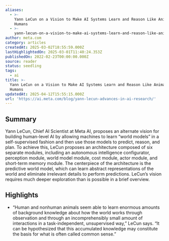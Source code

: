 ```yaml
---
aliases:
  - >-
    Yann LeCun on a Vision to Make AI Systems Learn and Reason Like Animals and
    Humans
  - >-
    yann-lecun-on-a-vision-to-make-ai-systems-learn-and-reason-like-animals-and-humans
author: meta.com
category: articles
createdAt: 2025-03-02T18:55:59.000Z
lastHighlightedOn: 2025-03-01T11:40:24.353Z
publishedOn: 2022-02-23T00:00:00.000Z
source: reader
status: seedling
tags:
  - ai
title: >-
  Yann LeCun on a Vision to Make AI Systems Learn and Reason Like Animals and
  Humans
updatedAt: 2025-04-12T15:55:15.000Z
url: 'https://ai.meta.com/blog/yann-lecun-advances-in-ai-research/'
---
```

## Summary

Yann LeCun, Chief AI Scientist at Meta AI, proposes an alternate vision for building human-level AI by allowing machines to learn “world models” in a self-supervised fashion and then use those models to predict, reason, and plan. To achieve this, LeCun proposes an architecture composed of six separate modules, including an autonomous intelligence configurator, perception module, world model module, cost module, actor module, and short-term memory module. The centerpiece of the architecture is the predictive world model, which can learn abstract representations of the world and eliminate irrelevant details to perform predictions. LeCun’s vision requires much deeper exploration than is possible in a brief overview.

## Highlights

- “Human and nonhuman animals seem able to learn enormous amounts of background knowledge about how the world works through observation and through an incomprehensibly small amount of interactions in a task-independent, unsupervised way,” LeCun says. “It can be hypothesized that this accumulated knowledge may constitute the basis for what is often called common sense.”
